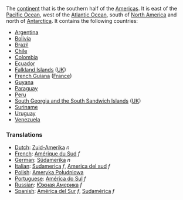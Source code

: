 The [[continent]] that is the southern half of the [[Americas]].  It is east of the [[Pacific Ocean]], west of the [[Atlantic Ocean]], south of [[North America]] and north of [[Antarctica]].  It contains the following countries:

* [[Argentina]]
* [[Bolivia]]
* [[Brazil]]
* [[Chile]]
* [[Colombia]]
* [[Ecuador]]
* [[Falkland Islands]] ([[UK]])
* [[French Guiana]] ([[France]])
* [[Guyana]]
* [[Paraguay]]
* [[Peru]]
* [[South Georgia and the South Sandwich Islands]] ([[UK]])
* [[Suriname]]
* [[Uruguay]]
* [[Venezuela]]

=== Translations ===
*[[Dutch]]: [[Zuid-Amerika]] ''n''
*[[French]]: [[Amérique du Sud]] ''f''
*[[German]]: [[Südamerika]] ''n''
*[[Italian]]: [[Sudamerica]] ''f'', [[America del sud]] ''f''
*[[Polish]]: [[Ameryka Południowa]]
*[[Portuguese]]: [[América do Sul]] ''f''
*[[Russian]]: [[Южная Америка]] ''f''
*[[Spanish]]: [[América del Sur]] ''f'', [[Sudamérica]] ''f''